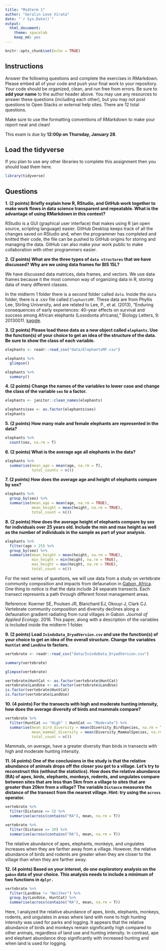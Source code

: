 ```yaml
---
title: "Midterm 1"
author: "Geralin Love Virata"
date: "`r Sys.Date()`"
output:
  html_document: 
    theme: spacelab
    keep_md: yes
---
```


```r
knitr::opts_chunk$set(echo = TRUE)
```

## Instructions
Answer the following questions and complete the exercises in RMarkdown. Please embed all of your code and push your final work to your repository. Your code should be organized, clean, and run free from errors. Be sure to **add your name** to the author header above. You may use any resources to answer these questions (including each other), but you may not post questions to Open Stacks or external help sites. There are 12 total questions.  

Make sure to use the formatting conventions of RMarkdown to make your report neat and clean!  

This exam is due by **12:00p on Thursday, January 28**.  

## Load the tidyverse
If you plan to use any other libraries to complete this assignment then you should load them here.
```r
library(tidyverse)
```

## Questions
**1. (2 points) Briefly explain how R, RStudio, and GitHub work together to make work flows in data science transparent and repeatable. What is the advantage of using RMarkdown in this context?**  

RStudio is a GUI (graphical user interface) that makes using R (an open source, scripting language) easier. GitHub Desktop keeps track of all the changes saved on RStudio and, when the programmer has completed and knitted their code, the file can be pushed to GitHub origins for storing and managing the data. GitHub can also make your work public to make collaboration with other programmers easier.


**2. (2 points) What are the three types of `data structures` that we have discussed? Why are we using data frames for BIS 15L?**

We have discussed data matrices, data frames, and vectors. We use data frames because it the most common way of organizing data in R, storing data of many different classes.

In the midterm 1 folder there is a second folder called `data`. Inside the `data` folder, there is a .csv file called `ElephantsMF`. These data are from Phyllis Lee, Stirling University, and are related to Lee, P., et al. (2013), "Enduring consequences of early experiences: 40-year effects on survival and success among African elephants (Loxodonta africana)," Biology Letters, 9: 20130011. [kaggle](https://www.kaggle.com/mostafaelseidy/elephantsmf).  

**3. (2 points) Please load these data as a new object called `elephants`. Use the function(s) of your choice to get an idea of the structure of the data. Be sure to show the class of each variable.**
```r
elephants <- readr::read_csv("data/ElephantsMF.csv")
```
```r
elephants %>%
  glimpse()
```
```r
elephants %>%
  summary()
```

**4. (2 points) Change the names of the variables to lower case and change the class of the variable `sex` to a factor.**
```r
elephants <- janitor::clean_names(elephants)
```
```r
elephants$sex <- as.factor(elephants$sex)
elephants
```

**5. (2 points) How many male and female elephants are represented in the data?**
```r
elephants %>%
  count(sex, na.rm = T)
```

**6. (2 points) What is the average age all elephants in the data?**
```r
elephants %>%
  summarise(mean_age = mean(age, na.rm = T),
            total_counts = n())
```

**7. (2 points) How does the average age and height of elephants compare by sex?**
```r
elephants %>%
  group_by(sex) %>%
  summarise(mean_age = mean(age, na.rm = TRUE),
            mean_height = mean(height, na.rm = TRUE),
            total_count = n())
```

**8. (2 points) How does the average height of elephants compare by sex for individuals over 25 years old. Include the min and max height as well as the number of individuals in the sample as part of your analysis.**
```r
elephants %>%
  filter(age > 25) %>%
  group_by(sex) %>%
  summarise(mean_height = mean(height, na.rm = TRUE),
            min_height = min(height, na.rm = TRUE),
            max_height = max(height, na.rm = TRUE),
            total_count = n())
```

For the next series of questions, we will use data from a study on vertebrate community composition and impacts from defaunation in [Gabon, Africa](https://en.wikipedia.org/wiki/Gabon). One thing to notice is that the data include 24 separate transects. Each transect represents a path through different forest management areas.  

Reference: Koerner SE, Poulsen JR, Blanchard EJ, Okouyi J, Clark CJ. Vertebrate community composition and diversity declines along a defaunation gradient radiating from rural villages in Gabon. _Journal of Applied Ecology_. 2016. This paper, along with a description of the variables is included inside the midterm 1 folder.  

**9. (2 points) Load `IvindoData_DryadVersion.csv` and use the function(s) of your choice to get an idea of the overall structure. Change the variables `HuntCat` and `LandUse` to factors.**
```r
vertebrate <- readr::read_csv("data/IvindoData_DryadVersion.csv")
```
```r
summary(vertebrate)
```
```r
glimpse(vertebrate)
```

```r
vertebrate$HuntCat <- as.factor(vertebrate$HuntCat)
vertebrate$LandUse <- as.factor(vertebrate$LandUse)
is.factor(vertebrate$HuntCat)
is.factor(vertebrate$LandUse)
```


**10. (4 points) For the transects with high and moderate hunting intensity, how does the average diversity of birds and mammals compare?**
```r
vertebrate %>%
  filter(HuntCat == "High" | HuntCat == "Moderate") %>%
  summarise(mean_bird_diversity = mean(Diversity_BirdSpecies, na.rm = T),
            mean_mammal_diversity = mean(Diversity_MammalSpecies, na.rm = T),
            total_count = n())
```
Mammals, on average, have a greater diversity than birds in transects with high and moderate hunting intensity.

**11. (4 points) One of the conclusions in the study is that the relative abundance of animals drops off the closer you get to a village. Let's try to reconstruct this (without the statistics). How does the relative abundance (RA) of apes, birds, elephants, monkeys, rodents, and ungulates compare between sites that are less than 5km from a village to sites that are greater than 20km from a village? The variable `Distance` measures the distance of the transect from the nearest village. Hint: try using the `across` operator.**  
```r
vertebrate %>%
  filter(Distance <= 5) %>%
  summarise(across(contains("RA"), mean, na.rm = T))
```
```r
vertebrate %>%
  filter(Distance >= 20) %>%
  summarise(across(contains("RA"), mean, na.rm = T))
```
The relative abundance of apes, elephants, monkeys, and ungulates increases when they are farther away from a village. However, the relative abundance of birds and rodents are greater when they are closer to the village than when they are farther away.

**12. (4 points) Based on your interest, do one exploratory analysis on the `gabon` data of your choice. This analysis needs to include a minimum of two functions in `dplyr.`**
```r
vertebrate %>%
  filter(LandUse != "Neither") %>%
  group_by(LandUse, HuntCat) %>%
  summarise(across(contains("RA"), mean, na.rm = T))
```
Here, I analyzed the relative abundance of apes, birds, elephants, monkeys, rodents, and ungulates in areas where land with none to high hunting intensity was used for parks and logging. It appears that the relative abundance of birds and monkeys remain significantly high compared to other animals, regardless of land use and hunting intensity. In contrast, ape and elephant abundance drop significantly with increased hunting and when land is used for logging.

